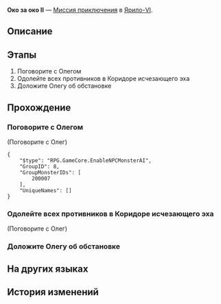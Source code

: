 {{Дополнить|Диалоги.}}
{{Миссия Инфобокс
|id              = 4071321
|Название        = 
|Изображение     = Миссия Освоения Око за око II.png
|Тип             = Миссия приключения
|События         = 
|Глава           = 
|Условия         = 
|Персонажи       = Олег; Первопроходец
|СтартЛокация    = [[Ярило-VI]] — [[Коридор исчезающего эха]]
|Локации         = Коридор исчезающего эха
|Предыдущая      = 
|Следующая       = 
|Награды         = 
}}
'''Око за око II''' — [[Миссия приключения]] в [[Ярило-VI]].

==Описание==
{{Описание|<!--официальное описание из Перекрёстка судеб-->}}

==Этапы==
# Поговорите с Олегом
# Одолейте всех противников в Коридоре исчезающего эха
# Доложите Олегу об обстановке

==Прохождение==
{{Дополнить}}


===Поговорите с Олегом===
{{Описание миссии|локация=Коридор исчезающего эха|По приглашению Олега вы отправляетесь в Коридор исчезающего эха, чтобы принять участие в боевой операции по зачистке территории от монстров Фрагментума.<br />Поговорите с Олегом, чтобы узнать о текущей ситуации на поле боя.}}
{{Диалог Начало}}

;(Поговорите с Олег)
<!--Unknown TalkSentence: 407132101-->
<!--Unknown TalkSentence: 407132102-->
<!--Unknown TalkSentence: 407132103-->
<!--Unknown TalkSentence: 407132104-->
<!--Unknown TalkSentence: 407132105-->
<!--Unknown TalkSentence: 407132106-->
<pre>{
	"$type": "RPG.GameCore.EnableNPCMonsterAI",
	"GroupID": 8,
	"GroupMonsterIDs": [
		200007
	],
	"UniqueNames": []
}</pre>
{{Диалог Конец}}

===Одолейте всех противников в Коридоре исчезающего эха===
{{Описание миссии|локация=Коридор исчезающего эха|Зачистите Коридор исчезающего эха от монстров Фрагментума}}
{{Диалог Начало}}


;(Поговорите с Олег)
<!--Unknown TalkSentence: 407132109-->
<!--Unknown TalkSentence: 407132110-->
<!--Unknown TalkSentence: 407132111-->
<!--Unknown TalkSentence: 407132112-->
<!--Unknown TalkSentence: 407132113-->
{{Диалог Конец}}

===Доложите Олегу об обстановке===
{{Описание миссии|локация=Коридор исчезающего эха|Вы очистили Коридор исчезающего эха от всех угроз.<br />Теперь сообщите Олегу о результатах.}}
{{Диалог Начало}}
{{Диалог Конец}}

==На других языках==
{{На других языках
|en   = An Eye for an Eye (II)
|zhs  = 以眼还眼•其二
|zht  = 以眼還眼•其二
|ja   = 目には目を・その2
|ko   = 눈에는 눈•2
|es   = Ojo por ojo II
|fr   = Œil pour œil (II)
|ru   = Око за око II
|th   = ตาต่อตาฟันต่อฟัน 2
|vi   = Ăn Miếng Trả Miếng-2
|de   = Auge um Auge (Teil 2)
|id   = Mata Ganti Mata (2)
|pt   = Olho Por Olho (II)
}}

==История изменений==
{{История изменений|2.7}}
